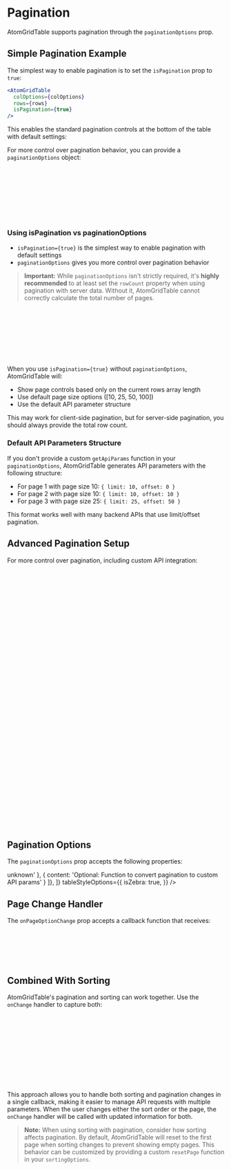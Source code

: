 
<Meta title="Documentation/Pagination" />

# Pagination

AtomGridTable supports pagination through the `paginationOptions` prop.

## Simple Pagination Example

The simplest way to enable pagination is to set the `isPagination` prop to `true`:

```jsx
<AtomGridTable
  colOptions={colOptions}
  rows={rows}
  isPagination={true}
/>
```

This enables the standard pagination controls at the bottom of the table with default settings:

<Canvas of={Stories.WithPagination} />

For more control over pagination behavior, you can provide a `paginationOptions` object:

```jsx
<AtomGridTable
  colOptions={colOptions}
  rows={rows}
  paginationOptions={{
    rowCount: 100,                   // Total number of rows in the dataset
    pageSizeOptions: [5, 10, 25]     // Available page size options
  }}
/>
```

### Using isPagination vs paginationOptions

- `isPagination={true}` is the simplest way to enable pagination with default settings
- `paginationOptions` gives you more control over pagination behavior

> **Important:** While `paginationOptions` isn't strictly required, it's **highly recommended** to at least set the `rowCount` property when using pagination with server data. Without it, AtomGridTable cannot correctly calculate the total number of pages.

```jsx
<AtomGridTable
  colOptions={colOptions}
  rows={currentPageRows} // Just the rows for the current page
  isPagination={true}
  paginationOptions={{
    rowCount: 100, // Total number of rows across all pages
  }}
/>
```

When you use `isPagination={true}` without `paginationOptions`, AtomGridTable will:
- Show page controls based only on the current rows array length
- Use default page size options ([10, 25, 50, 100])
- Use the default API parameter structure

This may work for client-side pagination, but for server-side pagination, you should always provide the total row count.

### Default API Parameters Structure

If you don't provide a custom `getApiParams` function in your `paginationOptions`, AtomGridTable generates API parameters with the following structure:

- For page 1 with page size 10: `{ limit: 10, offset: 0 }`
- For page 2 with page size 10: `{ limit: 10, offset: 10 }`
- For page 3 with page size 25: `{ limit: 25, offset: 50 }`

This format works well with many backend APIs that use limit/offset pagination.

## Advanced Pagination Setup

For more control over pagination, including custom API integration:

```jsx
import { useState } from 'react';
import { AtomGridTable } from '@sanbira/atom-grid-table';

function PaginatedTable() {
  const [page, setPage] = useState(1);
  const [pageSize, setPageSize] = useState(10);
  
  const paginationOptions = {
    rowCount: 100, // Total number of rows in dataset
    pageSizeOptions: [10, 25, 50], // Available page size options
    pageSizeKey: 'page_size', // Optional: API parameter name for page size
    getApiParams: (page, pageSize) => {
      // Custom API parameters structure
      return {
        page: page, // Use page number directly instead of calculating offset
        page_size: pageSize,
        include_total: true
      };
    }
  };
  
  // Handle pagination changes
  const handlePageChange = (pageOptions) => {
    setPage(pageOptions.page);
    setPageSize(pageOptions.pageSize);
    console.log('Pagination changed:', pageOptions.apiParams);
    // This will log: { page: 2, page_size: 10, include_total: true }
    
    // Make API call with pageOptions.apiParams
  };
  
  return (
    <AtomGridTable
      colOptions={colOptions}
      rows={rows}
      paginationOptions={paginationOptions}
      onPageOptionChange={handlePageChange}
    />
  );
}
```

## Pagination Options

The `paginationOptions` prop accepts the following properties:

<Unstyled>
  <AtomGridTable 
    colOptions={[
      { label: 'Property', width: '1fr' },
      { label: 'Type', width: '1fr' },
      { label: 'Description', width: '2fr' },
    ]}
    rows={[
      { cells: [
        { content: 'rowCount' }, 
        { content: 'number' }, 
        { content: 'Total number of rows in the dataset' }
      ]},
      { cells: [
        { content: 'pageSizeOptions' }, 
        { content: 'number[]' }, 
        { content: 'Available page size options for the user to select' }
      ]},
      { cells: [
        { content: 'pageSizeKey' }, 
        { content: 'string' }, 
        { content: 'Optional: API parameter name for page size' }
      ]},
      { cells: [
        { content: 'getApiParams' }, 
        { content: '(page, pageSize) => unknown' }, 
        { content: 'Optional: Function to convert pagination to custom API params' }
      ]},
    ]}
    tableStyleOptions={{
      isZebra: true,
    }}
  />
</Unstyled>

## Page Change Handler

The `onPageOptionChange` prop accepts a callback function that receives:

```typescript
type PaginationChangeOptions = {
  apiParams: PaginationApiParams | unknown;
  page: number;
  pageSize: number;
};
```

## Combined With Sorting

AtomGridTable's pagination and sorting can work together. Use the `onChange` handler to capture both:

```jsx
<AtomGridTable
  // ...other props
  paginationOptions={paginationOptions}
  sortingOptions={sortingOptions}
  onChange={(options) => {
    console.log('Page options:', options.pageOptions);
    console.log('Sort options:', options.sortOptions);

    // Make API call with combined parameters
  }}
/>
``` 

This approach allows you to handle both sorting and pagination changes in a single callback, making it easier to manage API requests with multiple parameters. When the user changes either the sort order or the page, the `onChange` handler will be called with updated information for both.

> **Note:** When using sorting with pagination, consider how sorting affects pagination. By default, AtomGridTable will reset to the first page when sorting changes to prevent showing empty pages. This behavior can be customized by providing a custom `resetPage` function in your `sortingOptions`. 